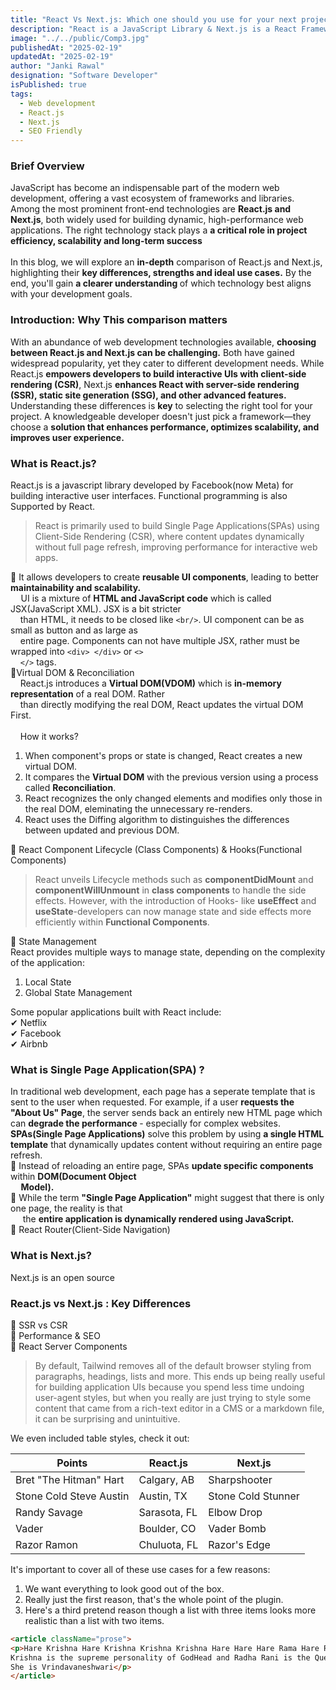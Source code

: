 ```yaml
---
title: "React Vs Next.js: Which one should you use for your next project in 2025?"
description: "React is a JavaScript Library & Next.js is a React Framework"
image: "../../public/Comp3.jpg"
publishedAt: "2025-02-19"
updatedAt: "2025-02-19"
author: "Janki Rawal"
designation: "Software Developer"
isPublished: true
tags: 
  - Web development
  - React.js
  - Next.js
  - SEO Friendly
---
```

### Brief Overview
 JavaScript has become an indispensable part of the modern web development, 
 offering a vast ecosystem of frameworks and libraries. Among the most prominent 
 front-end technologies are <strong>React.js and Next.js</strong>, both widely used for 
 building dynamic, high-performance web applications. 
 The right technology stack plays a <strong> a critical role in project efficiency, scalability 
 and long-term success </strong> <br/><br/>
  In this blog, we will explore an <strong>in-depth</strong> comparison of React.js and Next.js, highlighting their 
  <strong> key differences, strengths and ideal use cases.</strong> 
 By the end, you'll gain <strong> a clearer understanding </strong> of which technology best aligns with 
 your development goals.


### Introduction: Why This comparison matters
With an abundance of web development technologies available, <strong> choosing between React.js and Next.js can be challenging.</strong>
 Both have gained widespread popularity, yet they cater to different development needs.
While React.js <strong>empowers developers to build interactive UIs with client-side rendering (CSR)</strong>, Next.js 
<strong>enhances React with server-side rendering (SSR), static site generation (SSG), and other advanced features.</strong>
Understanding these differences is <strong>key</strong> to selecting the right tool for your project.
A knowledgeable developer doesn't just pick a framework—they choose a 
<strong> solution that enhances performance, optimizes scalability, and improves user experience.</strong>
### What is React.js?

React.js is a javascript library developed by Facebook(now Meta) for building interactive user interfaces. 
Functional programming is also Supported by React. 
> React is primarily used to build Single Page Applications(SPAs) using Client-Side Rendering (CSR), 
where content updates dynamically without full page refresh, improving performance for interactive web apps.


🔹 It allows developers to create <strong>reusable UI components</strong>, leading to better <strong>maintainability 
and scalability. <br/> &nbsp; &nbsp; &nbsp;</strong>UI is a mixture of <strong> HTML and JavaScript code</strong> which is called JSX(JavaScript XML). JSX is a bit stricter <br/>&nbsp; &nbsp; than HTML, it needs to be closed like `<br/>`. 
UI component can be as small as button and as large as <br/> &nbsp; &nbsp;&nbsp;entire page. Components can not have multiple 
JSX, rather must be wrapped into `<div> </div>` or `<>` <br/> &nbsp; &nbsp;&nbsp;`</>` tags. <br/>
🔹Virtual DOM & Reconciliation<br/>
&nbsp; &nbsp; React.js introduces a <strong>Virtual DOM(VDOM)</strong> which is <strong>in-memory representation</strong> of a 
real DOM. Rather <br/> &nbsp; &nbsp; than directly modifying the real DOM, React updates the virtual DOM First. <br/><br/> 
&nbsp; &nbsp;  How it works? <br/>
  1. When component's props or state is changed, React creates a new virtual DOM.
  2. It compares the <strong>Virtual DOM</strong> with the previous version using a process called <strong>Reconciliation</strong>.<br/>
  3. React recognizes the only changed elements and modifies only those in the real DOM, eleminating the unnecessary re-renders.<br/>
  4. React uses the Diffing algorithm to distinguishes the differences between updated and previous DOM. <br/>

🔹 React Component Lifecycle (Class Components) & Hooks(Functional Components)<br/>
   > React unveils Lifecycle methods such as <strong>componentDidMount</strong> and <strong>componentWillUnmount</strong> in 
   <strong>class components</strong> to handle the side effects. However, with the introduction of Hooks-
   like <strong>useEffect</strong> and <strong>useState</strong>-developers can now manage state and side effects more efficiently within <strong>Functional Components</strong>. 
 
🔹 State Management<br/>
React provides multiple ways to manage state, depending on the complexity of the application:
1. Local State
2. Global State Management



Some popular applications built with React include:<br/>
✔ Netflix <br/>
✔ Facebook <br/>
✔ Airbnb <br/>

### What is Single Page Application(SPA) ?
In traditional web development, each page has a seperate template that is sent to the user when requested.
For example, if a user <strong> requests the "About Us" Page</strong>, the server sends back an entirely
new HTML page which can <strong> degrade the performance </strong> - especially for complex websites. <br/>
<strong>SPAs(Single Page Applications)</strong> solve this problem by using 
<strong>a single HTML template</strong> that dynamically updates content without 
requiring an entire page refresh. <br/>
🔹 Instead of reloading an entire page, SPAs <strong>update specific components</strong> within 
<strong>DOM(Document Object <br/> &nbsp;&nbsp;&nbsp;&nbsp; Model).</strong> <br/>
🔹 While the term <strong>"Single Page Application"</strong> might suggest that there is only one page, the reality
 is that<br/> &nbsp;&nbsp;&nbsp;&nbsp; the <strong> entire application is dynamically rendered using JavaScript.</strong><br/>
🔹 React Router(Client-Side Navigation)  
### What is Next.js?
Next.js is an open source 

### React.js vs Next.js : Key Differences
🔹 SSR vs CSR<br/>
🔹 Performance & SEO<br/>
🔹 React Server Components



> By default, Tailwind removes all of the default browser styling from paragraphs, headings, lists and more. This ends up being really useful for building application UIs because you spend less time undoing user-agent styles, but when you really are just trying to style some content that came from a rich-text editor in a CMS or a markdown file, it can be surprising and unintuitive.

We even included table styles, check it out:

| Points                  | React.js     | Next.js            |
| ----------------------- | ------------ | ------------------ |
| Bret "The Hitman" Hart  | Calgary, AB  | Sharpshooter       |
| Stone Cold Steve Austin | Austin, TX   | Stone Cold Stunner |
| Randy Savage            | Sarasota, FL | Elbow Drop         |
| Vader                   | Boulder, CO  | Vader Bomb         |
| Razor Ramon             | Chuluota, FL | Razor's Edge       |


It's important to cover all of these use cases for a few reasons:

1.  We want everything to look good out of the box.
2.  Really just the first reason, that's the whole point of the plugin.
3.  Here's a third pretend reason though a list with three items looks more realistic than a list with two items.

 

``` Html showLineNumbers {1-2,4} /Krishna/ title="index.html" caption="this is the supreme power"
<article className="prose">
<p>Hare Krishna Hare Krishna Krishna Krishna Hare Hare Hare Rama Hare Rama Rama Rama Hare Hare
Krishna is the supreme personality of GodHead and Radha Rani is the Queen of Krishna or heart of Krishna
She is Vrindavaneshwari</p>
</article>
```
